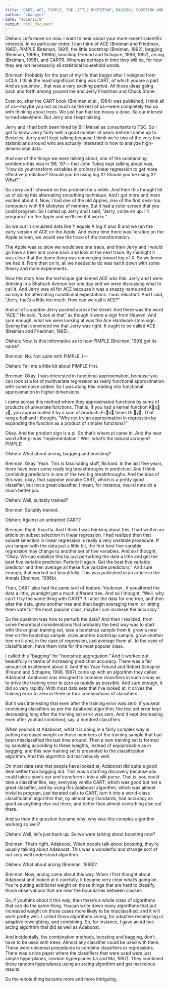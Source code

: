 ```yaml
---
title: "CART, ACE, PIMPLE, THE LITTLE BOOTSTRAP, BAGGING, BOOSTING AND ARCING"
author: "zhangyet"
date: "2016/11/8"
output: html_document
---
```


Olshen: Let’s move on now. I want to hear about
your more recent scientific interests. In no particular
order, I can think of ACE (Breiman and
Friedman, 1985), PIMPLE (Breiman, 1991), the little
bootstrap (Breiman, 1992), bagging (Breiman, 1996a, 1996b), boosting (Freund and Schapire,
1996, 1997), arcing (Breiman, 1998), and CARTR.
Whereas perhaps in time they will be, for now they
are not necessarily all statistical household words.

Breiman: Probably for the part of my life that
began after I resigned from UCLA, I think the most
significant thing was CART, of which youare a part.
And as youknow , that was a very exciting period.
All those ideas going back and forth among youand
me and Jerry Friedman and Chuck Stone.

Even so, after the CART book (Breiman et al.,
1984) was published, I think all of us—maybe you
not as much as the rest of us—were completely fed
up with thinking about trees. We just had had too
heavy a dose. So our interest turned elsewhere. But
Jerry and I kept talking.

Jerry and I had both been hired by Bill Meisel
as consultants to TSC. So I got to know Jerry
fairly well a good number of years before I came
up to Berkeley. Jerry and I kept talking because I
think we’re two of the very few statisticians around
who are actually interested in how to analyze
high-dimensional data.

And one of the things we were talking about, one
of the outstanding problems–this was in ’86, ’87—
that John Tukey kept talking about was, “How do
youtransform variables in ordinary linear regression
to get more effective prediction? Should you be
using log X? Should you be using X? What?”

So Jerry and I chewed on this problem for a while.
And then this thought hit us of doing this alternating
smoothing technique. And I got more and more excited about it. Now, I had one of the old Apples,
one of the first desk-top computers with 64 kilobytes
of memory. But it had a color screen that you could
program. So I called up Jerry and I said, “Jerry,
come on up. I’ll program it on the Apple and we’ll
see if it works.”

So we put in simulated data like Y equals A log
X plus B and we ran the early version of ACE on
the Apple. And every time there was iteration on the
Apple screen, we would see the trace of the transformation.

The Apple was so slow we would see one trace,
and then Jerry and I would go have a beer and come
back and look at the next trace. By midnight it was
clear that the damn thing was converging toward
log of X. So we knew we had it. From then on in,
all we needed to do was nail it down with some
theory and more experiments.

Now the story how the technique got named ACE
was this: Jerry and I were drinking in a Shattuck
Avenue bar one day and we were discussing what
to call it. And Jerry was all for ACE because it was
a snazzy name and an acronym for alternating conditional
expectations. I was reluctant. And I said,
“Jerry, that’s a little too much. How can we call it
ACE?”

And all of a sudden Jerry pointed across the
street. And there was the word “ACE.” He said,
“Look at that” as though it were a sign from
Heaven. And sure enough, what we were looking
at was the Ace Hardware store sign. Seeing that
convinced me that Jerry was right. It ought to be
called ACE (Breiman and Friedman, 1985).

Olshen: Now, is this informative as to how
PIMPLE (Breiman, 1991) got its name?

Breiman: No. Not quite with PIMPLE. I—

Olshen: Tell me a little bit about PIMPLE first.

Breiman: Okay. I was interested in functional
approximation, because you can look at a lot of
multivariate regression as really functional approximation
with some noise added. So I was doing this
reading into functional approximation in higher
dimensions.

I came across this method where they approximated
functions by sums of products of univariate
functions. That is, if you had a kernel function
Kx y, you approximated it by a sum of products
Fi
x times Gi
y. That rang a bell and I thought,
“Why not try an approximation in regression by
expanding the function as a product of simpler functions?”

Okay. And the product sign is a pi. So that’s where
pi came in. And the next word after pi was “implementation.”
Well, what’s the natural acronym? PIMPLE!

Olshen: What about arcing, bagging and boosting?

Breiman: Okay. Yeah. This is fascinating stuff,
Richard. In the last five years, there have been some
really big breakthroughs in prediction. And I think
combining predictors is one of the two big breakthroughs.
And the idea of this was, okay, that suppose
youtake CART, which is a pretty good classifier,
but not a great classifier. I mean, for instance,
neural nets do a much better job.

Olshen: Well, suitably trained?

Breiman: Suitably trained.

Olshen: Against an untrained CART?

Breiman: Right. Exactly. And I think I was
thinking about this. I had written an article on
subset selection in linear regression. I had realized
then that subset selection in linear regression
is really a very unstable procedure. If you tamper
with the data just a little bit, the first best five variable
regression may change to another set of five
variables. And so I thought, “Okay. We can stabilize
this by just perturbing the data a little and get the
best five variable predictor. Perturb it again. Get
the best five variable predictor and then average
all these five variable predictors.” And sure enough,
that worked out beautifully. This was published in
an article in the Annals (Breiman, 1996b).

Then, CART also had the same sort of feature.
Youknow , if youaltered the data a little, youmight
get a much different tree. And so I thought, “Well,
why can’t I try the same thing with CART? If I alter
the data for one tree, and then alter the data, grow
another tree and then begin averaging them, or letting
them vote for the most popular class, maybe I
can increase the accuracy.”

So the question was how to perturb the data?
And then I realized, from some theoretical considerations
that probably the best way was to start with
the original training set, take a bootstrap sample
from it, grow a new tree on the bootstrap sample,
draw another bootstrap sample, grow another tree
on it and, in the case of regression, just average
them all. In the case of classification, have them
vote for the most popular class.

I called this “bagging” for “bootstrap aggregation.”
And it worked out beautifully in terms of
increasing prediction accuracy. There was a fair
amount of excitement about it. And then Yoav Freund
and Robert Schapire (Freund and Schapire,
1996, 1997) came up with an algorithm they called
Adaboost. Adaboost was designed to combine classifiers
in such a way as to drive the training error to
zero as rapidly as possible. And sure enough, it did
so very rapidly. With most data sets that I’ve looked at, it drives the training error to zero in three or
four combinations of classifiers.

But it was interesting that even after the training
error was zero, if youkept combining classifiers as
per the Adaboost algorithm, the test set error kept
decreasing long after the training set error was zero.
And it kept decreasing even after youhad combined,
say, a hundred classifiers.

When youlook at Adaboost, what it is doing in
a fairly complex way is putting increased weight
on those members of the training sample that had
been misclassified the last time around. Then a
new training set is formed by sampling according
to these weights, instead of equiprobable as in
bagging, and this new training set is presented to
the classification algorithm. And this algorithm did
marvelously well.

On most data sets that people have looked at,
Adaboost did quite a good deal better than bagging
did. This was a startling discovery because you
could take a sow’s ear and transform it into a silk
purse. That is, you could take a classifier like, say,
everyday vanilla CART, which was good but not a
great classifier, and by using this Adaboost algorithm,
which was almost trivial to program, just
iterated calls to CART, turn it into a world-class
classification algorithm that, by almost any standards,
had accuracy as good as anything else out
there, and better than almost everything else out
there.

And so then the question became why: why was
this complex algorithm working so well?

Olshen: Well, let’s just back up. So we were talking
about boosting now?

Breiman: That’s right. Adaboost. When people
talk about boosting, they’re usually talking about
Adaboost. This was a wonderful and strange sort of
not very well understood algorithm.

Olshen: What about arcing (Breiman, 1998)?

Breiman: Now, arcing came about this way.
When I first thought about Adaboost and looked at
it carefully, it became very clear what’s going on.
You’re putting additional weight on those things
that are hard to classify, those observations that
are near the boundaries between classes.

So, if youthink about it this way, then there’s
a whole class of algorithms that can do the same
thing. Youcan write down many algorithms that
put increased weight on those cases more likely
to be misclassified, and it will work pretty well. I
called those algorithms arcing, for adaptive resampling
or adaptive reweighting, and combining. So,
for instance, I gave an ad hoc arcing algorithm that
did as well as Adaboost.

And incidentally, the combination methods, boosting
and bagging, don’t have to be used with trees.
Almost any classifier could be used with them.
These were universal procedures to combine classifiers
or regressions. There was a nice paper
where the classifiers that were used were just simple
hyperplanes, random hyperplanes (Ji and Ma,
1997). They combined these random hyperplanes
using an arcing algorithm and got marvelous
results.

So the whole thing became more and more
intriguing.